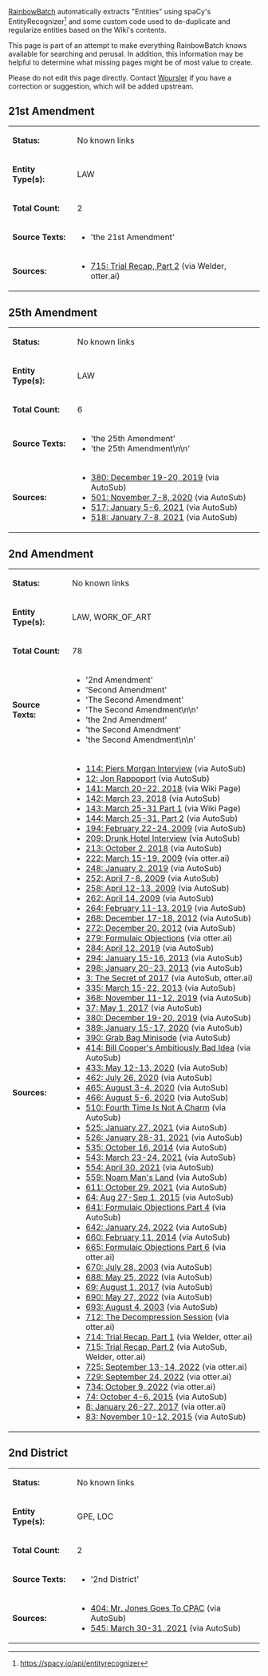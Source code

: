 [[User:RainbowBatch | RainbowBatch]] automatically extracts "Entities" using spaCy's EntityRecognizer<ref>https://spacy.io/api/entityrecognizer</ref> and some custom code used to de-duplicate and regularize entities based on the Wiki's contents.

This page is part of an attempt to make everything RainbowBatch knows available for searching and perusal. In addition, this information may be helpful to determine what missing pages might be of most value to create.

Please do not edit this page directly. Contact [[User:Woursler | Woursler]] if you have a correction or suggestion, which will be added upstream.

==21st Amendment==
{| class="fandom-table"
|'''Status:'''
|No known links
|-
|'''Entity Type(s):'''
|LAW
|-
|'''Total Count:'''
|2
|-
|'''Source Texts:'''
|

*'the 21st Amendment'

|-
|'''Sources:'''
|

*[[715: Trial Recap, Part 2]] (via Welder, otter.ai)

|}

==25th Amendment==
{| class="fandom-table"
|'''Status:'''
|No known links
|-
|'''Entity Type(s):'''
|LAW
|-
|'''Total Count:'''
|6
|-
|'''Source Texts:'''
|

*'the 25th Amendment'
*'the 25th Amendment\n\n'

|-
|'''Sources:'''
|

*[[380: December 19-20, 2019]] (via AutoSub)
*[[501: November 7-8, 2020]] (via AutoSub)
*[[517: January 5-6, 2021]] (via AutoSub)
*[[518: January 7-8, 2021]] (via AutoSub)

|}

==2nd Amendment==
{| class="fandom-table"
|'''Status:'''
|No known links
|-
|'''Entity Type(s):'''
|LAW, WORK_OF_ART
|-
|'''Total Count:'''
|78
|-
|'''Source Texts:'''
|

*'2nd Amendment'
*'Second Amendment'
*'The Second Amendment'
*'The Second Amendment\n\n'
*'the 2nd Amendment'
*'the Second Amendment'
*'the Second Amendment\n\n'

|-
|'''Sources:'''
|

*[[114: Piers Morgan Interview]] (via AutoSub)
*[[12: Jon Rappoport]] (via AutoSub)
*[[141: March 20-22, 2018]] (via Wiki Page)
*[[142: March 23, 2018]] (via AutoSub)
*[[143: March 25-31 Part 1]] (via Wiki Page)
*[[144: March 25-31, Part 2]] (via AutoSub)
*[[194: February 22-24, 2009]] (via AutoSub)
*[[209: Drunk Hotel Interview]] (via AutoSub)
*[[213: October 2, 2018]] (via AutoSub)
*[[222: March 15-19, 2009]] (via otter.ai)
*[[248: January 2, 2019]] (via AutoSub)
*[[252: April 7-8, 2009]] (via AutoSub)
*[[258: April 12-13, 2009]] (via AutoSub)
*[[262: April 14, 2009]] (via AutoSub)
*[[264: February 11-13, 2019]] (via AutoSub)
*[[268: December 17-18, 2012]] (via AutoSub)
*[[272: December 20, 2012]] (via AutoSub)
*[[279: Formulaic Objections]] (via otter.ai)
*[[284: April 12, 2019]] (via AutoSub)
*[[294: January 15-16, 2013]] (via AutoSub)
*[[298: January 20-23, 2013]] (via AutoSub)
*[[3: The Secret of 2017]] (via AutoSub, otter.ai)
*[[335: March 15-22, 2013]] (via AutoSub)
*[[368: November 11-12, 2019]] (via AutoSub)
*[[37: May 1, 2017]] (via AutoSub)
*[[380: December 19-20, 2019]] (via AutoSub)
*[[389: January 15-17, 2020]] (via AutoSub)
*[[390: Grab Bag Minisode]] (via AutoSub)
*[[414: Bill Cooper's Ambitiously Bad Idea]] (via AutoSub)
*[[433: May 12-13, 2020]] (via AutoSub)
*[[462: July 26, 2020]] (via AutoSub)
*[[465: August 3-4, 2020]] (via AutoSub)
*[[466: August 5-6, 2020]] (via AutoSub)
*[[510: Fourth Time Is Not A Charm]] (via AutoSub)
*[[525: January 27, 2021]] (via AutoSub)
*[[526: January 28-31, 2021]] (via AutoSub)
*[[535: October 16, 2014]] (via AutoSub)
*[[543: March 23-24, 2021]] (via AutoSub)
*[[554: April 30, 2021]] (via AutoSub)
*[[559: Noam Man's Land]] (via AutoSub)
*[[611: October 29, 2021]] (via AutoSub)
*[[64: Aug 27-Sep 1, 2015]] (via AutoSub)
*[[641: Formulaic Objections Part 4]] (via AutoSub)
*[[642: January 24, 2022]] (via AutoSub)
*[[660: February 11, 2014]] (via AutoSub)
*[[665: Formulaic Objections Part 6]] (via otter.ai)
*[[670: July 28, 2003]] (via AutoSub)
*[[688: May 25, 2022]] (via AutoSub)
*[[69: August 1, 2017]] (via AutoSub)
*[[690: May 27, 2022]] (via AutoSub)
*[[693: August 4, 2003]] (via AutoSub)
*[[712: The Decompression Session]] (via otter.ai)
*[[714: Trial Recap, Part 1]] (via Welder, otter.ai)
*[[715: Trial Recap, Part 2]] (via AutoSub, Welder, otter.ai)
*[[725: September 13-14, 2022]] (via otter.ai)
*[[729: September 24, 2022]] (via otter.ai)
*[[734: October 9, 2022]] (via otter.ai)
*[[74: October 4-6, 2015]] (via AutoSub)
*[[8: January 26-27, 2017]] (via otter.ai)
*[[83: November 10-12, 2015]] (via AutoSub)

|}

==2nd District==
{| class="fandom-table"
|'''Status:'''
|No known links
|-
|'''Entity Type(s):'''
|GPE, LOC
|-
|'''Total Count:'''
|2
|-
|'''Source Texts:'''
|

*'2nd District'

|-
|'''Sources:'''
|

*[[404: Mr. Jones Goes To CPAC]] (via AutoSub)
*[[545: March 30-31, 2021]] (via AutoSub)

|}
